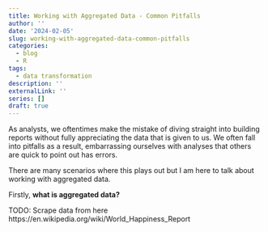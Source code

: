 ```yaml
---
title: Working with Aggregated Data - Common Pitfalls
author: ''
date: '2024-02-05'
slug: working-with-aggregated-data-common-pitfalls
categories:
  - blog
  - R
tags:
  - data transformation
description: ''
externalLink: ''
series: []
draft: true
---
```


As analysts, we oftentimes make the mistake of diving straight into building reports without fully appreciating the data that is given to us. We often fall into pitfalls as a result, embarrassing ourselves with analyses that others are quick to point out has errors.

There are many scenarios where this plays out but I am here to talk about working with aggregated data.

Firstly, **what is aggregated data?**

TODO: Scrape data from here https://en.wikipedia.org/wiki/World_Happiness_Report